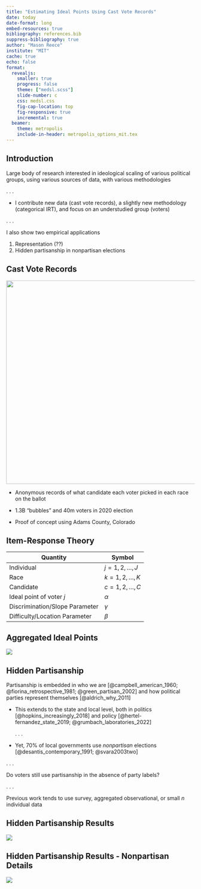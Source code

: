 ```yaml
---
title: "Estimating Ideal Points Using Cast Vote Records"
date: today
date-format: long
embed-resources: true
bibliography: references.bib
suppress-bibliography: true
author: "Mason Reece"
institute: "MIT"
cache: true
echo: false
format:
  revealjs:
    smaller: true
    progress: false
    theme: ["medsl.scss"]
    slide-number: c
    css: medsl.css
    fig-cap-location: top
    fig-responsive: true
    incremental: true
  beamer:
    theme: metropolis
    include-in-header: metropolis_options_mit.tex
---
```


## Introduction

Large body of research interested in ideological scaling of various political groups, using various sources of data, with various methodologies

. . .

-   I contribute new data (cast vote records), a slightly new methodology (categorical IRT), and focus on an understudied group (voters)

. . .

I also show two empirical applications

1.  Representation (??)
2.  Hidden partisanship in nonpartisan elections

## Cast Vote Records

::: {layout="[10,8]"}
![](figs/pres_ballot.jpg){fig-align="left" width="543"}

-   Anonymous records of what candidate each voter picked in each race on the ballot \pause

-   1.3B "bubbles" and 40m voters in 2020 election

-   Proof of concept using Adams County, Colorado
:::

## Item-Response Theory

```{=tex}
\begin{align*}
\onslide<1->{Y_{j, k(c)} &\sim \text{Categorical}(\pi_{j, k(c)}) \\}
\onslide<2->{\pi_{j, k(c)} &= softmax( \nu_{j, k(c)}) \\}
\onslide<3->{\nu_{j, k(c)} &= \gamma_{k(c)} \alpha_j - \beta_{k(c)}}
\end{align*}
```
| Quantity                       | Symbol           |
|--------------------------------|------------------|
| Individual                     | $j = 1, 2, …, J$ |
| Race                           | $k = 1, 2, …, K$ |
| Candidate                      | $c = 1, 2, …, C$ |
| Ideal point of voter $j$       | $\alpha$         |
| Discrimination/Slope Parameter | $\gamma$         |
| Difficulty/Location Parameter  | $\beta$          |

## Aggregated Ideal Points

![](figs/map_state_house.jpg)

## Hidden Partisanship

Partisanship is embedded in who we are [@campbell_american_1960; @fiorina_retrospective_1981; @green_partisan_2002] and how political parties represent themselves [@aldrich_why_2011]

-   This extends to the state and local level, both in politics [@hopkins_increasingly_2018] and policy [@hertel-fernandez_state_2019; @grumbach_laboratories_2022]

    . . .

-   Yet, 70% of local governments use *nonpartisan* elections [@desantis_contemporary_1991; @svara2003two]

. . .

Do voters still use partisanship in the absence of party labels?

. . .

Previous work tends to use survey, aggregated observational, or small *n* individual data

## Hidden Partisanship Results

![](figs/disc_slides.jpg)

## Hidden Partisanship Results - Nonpartisan Details

![](figs/nonpartisan_disc_slides2.jpg)
